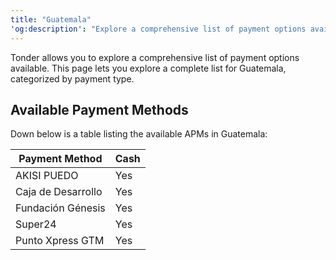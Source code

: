 ```yaml
---
title: "Guatemala"
'og:description': "Explore a comprehensive list of payment options available in Guatemala with Tonder, categorized by payment type."
---
```


Tonder allows you to explore a comprehensive list of payment options available. This page lets you explore a complete list for Guatemala, categorized by payment type. 

## Available Payment Methods

Down below is a table listing the available APMs in Guatemala:

| Payment Method        | Cash |
|-----------------------|------|
| AKISI PUEDO           | Yes |
| Caja de Desarrollo    | Yes |
| Fundación Génesis     | Yes |
| Super24               | Yes |
| Punto Xpress GTM      | Yes |
